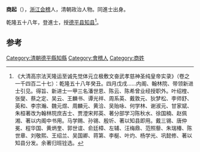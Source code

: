'''商起'''（{{bd|?||?|}}），[[浙江|浙江]][[会稽|会稽]]人，清朝政治人物。同進士出身。

乾隆五十八年，登進士，授[[德平县|德平县]][[知县|知县]]<ref>《大清高宗法天隆运至诚先觉体元立极敷文奋武孝慈神圣纯皇帝实录》（卷之一千四百二十七）：乾隆五十八年癸丑。四月戊戌……内阁、翰林院、带领新进士引见。得旨、新进士一甲三名潘世恩、陈云、陈希曾业经授职外。叶绍楏、张燮、蔡之定、吴云、王麟书、谭光祥、周系英、戴敦元、狄梦松、李师舒、英和、李宗瀚、魏元煜、周麟元、黄洽、吴贻咏、何学林、谢淑元、甘家斌、朱桓著改为翰林院庶吉士、贾澄宋邦英、著分部学习陈秋水、徐国楠、赵佩湘、著以内阁中书用。马学赐、孙锡、殷圻、著以知县即用。戴三锡、唐仲冕、程华国、黄炳奎、郭世谊、俞廷樟、左辅、汪梅鼎、范照藜、朱瑞椿、陈世章、刘敬熙、王绍兰、吴国卿、蒋第、李梴、叶灼、杨学光、巩懿修、著以知县分发。余著归班铨选。</ref>。

==参考==
{{reflist}}
{{清朝人物小作品}}
{{乾隆五十八年癸丑科殿試金榜}}
{{DEFAULTSORT:Shang}}
[[Category:清朝德平縣知縣|Category:清朝德平縣知縣]]
[[Category:會稽人|Category:會稽人]]
[[Category:商姓|Category:商姓]]